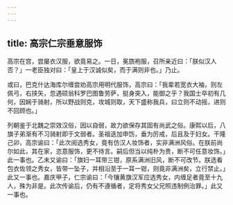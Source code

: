 ```yaml
---
---
---
```

title: 高宗仁宗垂意服饰
---



高宗在宫，尝屡衣汉服，欲竟易之。一日，冕旒袍服，召所亲近曰：「朕似汉人否？」一老臣独对曰：「皇上于汉诚似矣，而于满则非也。」乃止。

或曰，巴克什达海库尔缠尝劝高宗用明代服饰，高宗曰：「我辈若宽衣大袖，则左佩弓，右挟矢，忽遇硕翁科罗巴图鲁劳萨，挺身突入，能御之乎？我国士卒初有几何，因娴于骑射，所以野战则克，攻城则取，天下盛称我兵，曰立则不动摇，进则不回顾也。」

列朝鉴于北魏之崇效汉俗，因以自弱，故力欲保存其固有尚武之俗。康熙以后，八旗子弟渐有不习骑射即于文弱者。圣祖迭加申饬，垂为厉戒，后且及于妇女。干隆己卯，高宗谕曰：「此次阅选秀女，竟有仿汉人妆饰者，实非满洲风俗。在朕前尚尔如此，其在家，恣意服饰，更不待言。嗣后但当以纯朴为贵，断不可任意妆饰。」此一事也。乙未又谕曰：「旗妇一耳带三钳，原系满洲旧风，断不可改节。朕选看包衣佐领之秀女，皆带一坠子，并相沿至于一耳一钳，则竟非满洲矣，立行禁止。」此又一事也。嘉庆甲子，仁宗谕曰：「今镶黄旗汉军应选秀女，内缠足者竟至十九人，殊为非是。此次传谕后，仍有不遵循者，定将秀女父兄照违制例治罪。」此又一事也。